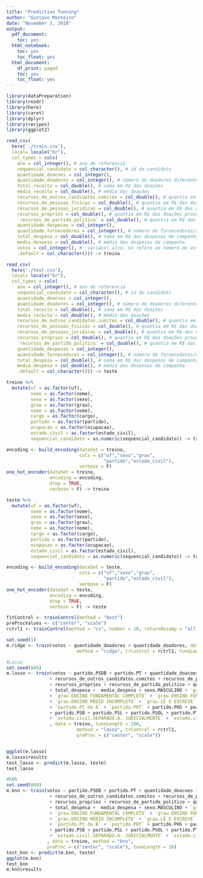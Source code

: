 ```yaml
---
title: "Prediction Tunning"
author: "Gustavo Monteiro"
date: "November 2, 2018"
output:
  pdf_document:
    toc: yes
  html_notebook:
    toc: yes
    toc_float: yes
  html_document:
    df_print: paged
    toc: yes
    toc_float: yes
---
```

```r
library(dataPreparation)
library(readr)
library(here)
library(caret)
library(dplyr)
library(recipes)
library(ggplot2)
```

```r
read_csv(
  here('./train.csv'), 
  local= locale("br"),
  col_types = cols(
    ano = col_integer(), # ano de referencia
    sequencial_candidato = col_character(), # id do candidato
    quantidade_doacoes = col_integer(),
    quantidade_doadores = col_integer(), # número de doadores diferentes
    total_receita = col_double(), # soma em R$ das doações
    media_receita = col_double(), # média das doações
    recursos_de_outros_candidatos.comites = col_double(), # quantia em R$ das doações provenientes de outros candidatos ou comite partidário
    recursos_de_pessoas_fisicas = col_double(), # quantia em R$ das doações provenientes de outros CPFs
    recursos_de_pessoas_juridicas = col_double(), # quantia em R$ das doações provenientes de outros CNPJ
    recursos_proprios = col_double(), # quantia em R$ das doações provenientes do próprio candidato
    `recursos_de_partido_politico` = col_double(), # quantia em R$ das doações provenientes do partido político do candidato
    quantidade_despesas = col_integer(),
    quantidade_fornecedores = col_integer(), # número de fornecedores/despesas diferentes
    total_despesa = col_double(), # soma em R$ das despesas de campanha
    media_despesa = col_double(), # média das despesas de campanha
    votos = col_integer(), #  variável alvo. Se refere ao número de votos na campanha de 2006 ou 2010
    .default = col_character())) -> treino

read_csv(
  here('./test.csv'), 
  local= locale("br"),
  col_types = cols(
    ano = col_integer(), # ano de referencia
    sequencial_candidato = col_character(), # id do candidato
    quantidade_doacoes = col_integer(),
    quantidade_doadores = col_integer(), # número de doadores diferentes
    total_receita = col_double(), # soma em R$ das doações
    media_receita = col_double(), # média das doações
    recursos_de_outros_candidatos.comites = col_double(), # quantia em R$ das doações provenientes de outros candidatos ou comite partidário
    recursos_de_pessoas_fisicas = col_double(), # quantia em R$ das doações provenientes de outros CPFs
    recursos_de_pessoas_juridicas = col_double(), # quantia em R$ das doações provenientes de outros CNPJ
    recursos_proprios = col_double(), # quantia em R$ das doações provenientes do próprio candidato
    `recursos_de_partido_politico` = col_double(), # quantia em R$ das doações provenientes do partido político do candidato
    quantidade_despesas = col_integer(),
    quantidade_fornecedores = col_integer(), # número de fornecedores/despesas diferentes
    total_despesa = col_double(), # soma em R$ das despesas de campanha
    media_despesa = col_double(), # média das despesas de campanha
    .default = col_character())) -> teste
```

```r
treino %>%
  mutate(uf = as.factor(uf),
         nome = as.factor(nome),
         sexo = as.factor(sexo),
         grau = as.factor(grau),
         nome = as.factor(nome),
         cargo = as.factor(cargo),
         partido = as.factor(partido),
         ocupacao = as.factor(ocupacao),
         estado_civil = as.factor(estado_civil),
         sequencial_candidato = as.numeric(sequencial_candidato)) -> treino

encoding <- build_encoding(dataSet = treino,
                           cols = c("uf","sexo","grau",
                                    "partido","estado_civil"),
                           verbose = F)
one_hot_encoder(dataSet = treino,
                encoding = encoding,
                drop = TRUE,
                verbose = F) -> treino

teste %>%
  mutate(uf = as.factor(uf),
         nome = as.factor(nome),
         sexo = as.factor(sexo),
         grau = as.factor(grau),
         nome = as.factor(nome),
         cargo = as.factor(cargo),
         partido = as.factor(partido),
         ocupacao = as.factor(ocupacao),
         estado_civil = as.factor(estado_civil),
         sequencial_candidato = as.numeric(sequencial_candidato)) -> teste

encoding <- build_encoding(dataSet = teste,
                           cols = c("uf","sexo","grau",
                                    "partido","estado_civil"),
                           verbose = F)
one_hot_encoder(dataSet = teste,
                encoding = encoding,
                drop = TRUE,
                verbose = F) -> teste
```


```r
fitControl <- trainControl(method = "boot")
preProcValues <- c("center", "scale")
rctrl1 <- trainControl(method = "cv", number = 10, returnResamp = "all")
```

```r
set.seed(1)
m.ridge <- train(votos ~ quantidade_doadores + quantidade_doadores, data = treino, 
                          method = "ridge", trControl = rctrl1, tuneLenght = 10)
```

```r
#Lasso
set.seed(849)
m.lasso <- train(votos ~ partido.PSDB + partido.PT + quantidade_doacoes + quantidade_doadores + total_receita + media_receita
                + recursos_de_outros_candidatos.comites + recursos_de_pessoas_fisicas + recursos_de_pessoas_juridicas
                + recursos_proprios + recursos_de_partido_politico + quantidade_despesas + quantidade_fornecedores
                + total_despesa +  media_despesa + sexo.MASCULINO + `grau.SUPERIOR COMPLETO` + sexo.FEMININO
                + `grau.ENSINO FUNDAMENTAL COMPLETO` + `grau.ENSINO FUNDAMENTAL INCOMPLETO` + `grau.ENSINO MÉDIO COMPLETO`
                + `grau.ENSINO MÉDIO INCOMPLETO` + `grau.LÊ E ESCREVE` + `grau.SUPERIOR INCOMPLETO` + partido.DEM
                + `partido.PC do B` + `partido.PDT` + partido.PHS + partido.PMDB + partido.PP + partido.PPS + partido.PR
                + partido.PSB + partido.PSL + partido.PSOL + partido.PTB + partido.PV + estado.civil.CASADO.A. + estado.civil.DIVORCIADO.A.
                + `estado.civil.SEPARADO.A. JUDICIALMENTE` + `estado.civil.SOLTEIRO.A.` + `estado.civil.VIÚVO.A.`
                , data = treino, tuneLength = 100,
                          method = "lasso", trControl = rctrl1,
                          preProc = c("center", "scale"))


ggplot(m.lasso)
m.lasso$results
test_lasso <- predict(m.lasso, teste)
test_lasso
```


```r
#KNN
set.seed(849)
m.knn <- train(votos ~ partido.PSDB + partido.PT + quantidade_doacoes + quantidade_doadores + total_receita + media_receita
                + recursos_de_outros_candidatos.comites + recursos_de_pessoas_fisicas + recursos_de_pessoas_juridicas
                + recursos_proprios + recursos_de_partido_politico + quantidade_despesas + quantidade_fornecedores
                + total_despesa +  media_despesa + sexo.MASCULINO + `grau.SUPERIOR COMPLETO` + sexo.FEMININO
                + `grau.ENSINO FUNDAMENTAL COMPLETO` + `grau.ENSINO FUNDAMENTAL INCOMPLETO` + `grau.ENSINO MÉDIO COMPLETO`
                + `grau.ENSINO MÉDIO INCOMPLETO` + `grau.LÊ E ESCREVE` + `grau.SUPERIOR INCOMPLETO` + partido.DEM
                + `partido.PC do B` + `partido.PDT` + partido.PHS + partido.PMDB + partido.PP + partido.PPS + partido.PR
                + partido.PSB + partido.PSL + partido.PSOL + partido.PTB + partido.PV + estado.civil.CASADO.A. + estado.civil.DIVORCIADO.A.
                + `estado.civil.SEPARADO.A. JUDICIALMENTE` + `estado.civil.SOLTEIRO.A.` + `estado.civil.VIÚVO.A.`
               , data = treino, method = "knn", 
               preProc = c("center", "scale"), tuneLength = 10)
test_knn <- predict(m.knn, teste)
ggplot(m.knn)
test_knn
m.knn$results
```

